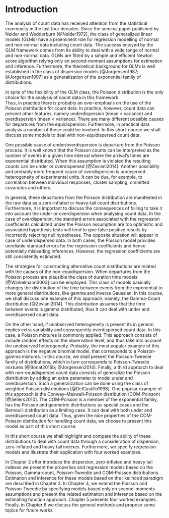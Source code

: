 # Introduction #

The analysis of count data has received attention from the statistical
community in the last four decades. Since the seminal paper published 
by Nelder and Wedderburn [@Nelder1972], the class of generalized linear
models (GLMs) have a proeminent role for regression modelling of normal and
non-normal data including count data. The success enjoyed by the GLM framework
comes from its ability to deal with a wide range of normal and non-normal data.
GLMs are fitted by a simple and efficient Newton score algorithm relying only
on second-moment assumptions for estimation and inference. Furthermore, the
theoretical background for GLMs is well established in the class of dispersion
models [@Jorgensen1987; @Jorgensen1997] as a generalization of the 
exponential family of distributions.

In spite of the flexibility of the GLM class, the Poisson distribution is
the only choice for the analysis of count data in this framework.  
Thus, in practice there is probably an over-emphasis on the use of the 
Poisson distribution for count data. In practice, however, count data can
present other features, namely underdispersion (mean > variance) and 
overdispersion (mean < variance). There are many different possible causes
for departures from the equidispersion. Furthermore, in practical data analysis 
a number of these could be involved. In this short-course we shall discuss some
models to deal with non-equidispersed count data. 

One possible cause of under/overdispersion is departure from the Poisson 
process. It is well known that the Poisson counts can be interpreted as 
the number of events in a given time interval where the arrival's times 
are exponential distributed. When this assumption is violated the resulting 
counts can be under or overdispersed [@Zeviani2014].
Another possibility and probably more frequent cause of overdispersion is 
unobserved heterogeneity of experimental units. It can be due, for example,
to correlation between individual responses, cluster sampling, ommitted
covariates and others. 

In general, these departures from the Poisson distribution are manifested 
in the raw data as a zero-inflated or heavy-tail count distributions. 
Furthermore, it is important to discuss the consequences of failing to 
take it into account the under or overdispersion when analysing count data.
In the case of overdispersion, the standard errors associated with the 
regression coefficients calculated under the Poisson assumption are too 
optimistic and associated hypothesis tests will tend to give false 
positive results by incorrectly rejecting null hypotheses. 
The opposite situation will appear in case of underdispersed data. 
In both cases, the Poisson model provides unreliable standard
errors for the regression coefficients and hence potentially misleading 
inferences. However, the regression coefficients are still consistently
estimated.

The strategies for constructing alternative count distributions are related
with the causes of the non-equidispersion. When departures from the Poisson
process are plausible the class of duration time models [@Winkelmann2003] 
can be employed. This class of models basically changes the distribution
of the time between events from the exponential to more general distributions, 
like gamma and inverse Gaussian. In this course, we shall discuss one
example of this approach, namely, the Gamma-Count distribution [@Zeviani2014].
This distribution assumes that the time between events is gamma distributed,
thus it can deal with under and overdispersed count data.

On the other hand, if unobserved heterogeneity is present its in general implies extra 
variability and consequently overdispersed count data. In this case, a Poisson mixtures 
is commonly applied. This approach consists of include random effects on the observation
level, and thus take into account the unobserved heterogeneity. 
Probably, the most popular example of this approach is the negative binomial model, that
corresponds to a Poisson-gamma mixtures. In this course, we shall present the Poisson-Tweedie
family of distributions, which in turn corresponds to Poisson-Tweedie 
mixtures [@Bonat2016b; @Jorgensen2014]. 
Finally, a third approach to deal with non-equidispersed count data consists of generalize the 
Poisson distribution by adding an extra parameter to model under and overdispersion. 
Such a generalization can be done using the class of weighted Poisson 
distributions [@DelCastillo1998].
One popular example of this approach is the Conway–Maxwell–Poisson distribution 
(COM-Poisson) [@Sellers2010].
The COM-Poisson is a member of the exponential family, has the Poisson and geometric distributions 
as special cases and the Bernoulli distribution as a limiting case. It can deal with both under 
and overdispersed count data. Thus, given the nice properties of the COM-Poisson distribution for handling 
count data, we choose to present this model as part of this short course. 

In this short course we shall highlight and compare the ability of these distributions to deal with count data 
through a consideration of dispersion, zero-inflated and heavy tail indexes. 
Furthermore, we specify regression models and illustrate their application with four worked examples. 

In Chapter $2$ after introduce the dispersion, zero-inflated and heavy tail indexes we present the properties 
and regression models based on the Poisson, Gamma-count, Poisson-Tweedie and COM-Poisson distributions. 
Estimation and inference for these models based on the likelihood paradigm are described in Chapter $3$. 
In Chapter $4$, we extend the Poisson and Poisson-Tweedie by specifying models based only on second-moments 
assumptions and present the related estimation and inference based on the estimating function approach. 
Chapter $5$ presents four worked examples. Finally, in Chapter $6$ we discuss the general methods and propose 
some topics for future works.



